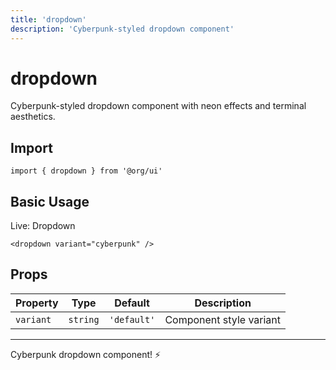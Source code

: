 ```yaml
---
title: 'dropdown'
description: 'Cyberpunk-styled dropdown component'
---
```


# dropdown

Cyberpunk-styled dropdown component with neon effects and terminal aesthetics.

## Import

```svelte
import { dropdown } from '@org/ui'
```

## Basic Usage

<div data-ahb-component="Dropdown" data-ahb-props='{"variant":"cyberpunk"}'>Live: Dropdown</div>

```svelte
<dropdown variant="cyberpunk" />
```

## Props

| Property | Type | Default | Description |
|----------|------|---------|-------------|
| `variant` | `string` | `'default'` | Component style variant |

---

Cyberpunk dropdown component! ⚡
